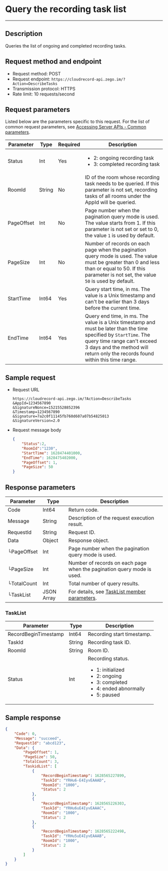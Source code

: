 # Query the recording task list

- - -

## Description

Queries the list of ongoing and completed recording tasks.

## Request method and endpoint

- Request method: POST
- Request endpoint: `https://cloudrecord-api.zego.im/?Action=DescribeTasks`
- Transmission protocol: HTTPS
- Rate limit: 10 requests/second

## Request parameters

Listed below are the parameters specific to this request. For the list of common request parameters, see [Accessing Server APIs - Common parameters](./Accessing%20Server%20APIs.mdx#common-parameters).

| Parameter | Type | Required | Description |
|-----------|------|----------|-------------|
| Status | Int | Yes | <ul><li>2: ongoing recording task</li><li>3: completed recording task</li></ul> |
| RoomId | String | No | ID of the room whose recording task needs to be queried. If this parameter is not set, recording tasks of all rooms under the AppId will be queried. |
| PageOffset | Int | No | Page number when the pagination query mode is used. The value starts from 1. If this parameter is not set or set to 0, the value <code>1</code> is used by default. |
| PageSize | Int | No | Number of records on each page when the pagination query mode is used. The value must be greater than 0 and less than or equal to 50. If this parameter is not set, the value <code>50</code> is used by default. |
| StartTime | Int64 | Yes | Query start time, in ms. The value is a Unix timestamp and can't be earlier than 3 days before the current time. |
| EndTime | Int64 | Yes | Query end time, in ms. The value is a Unix timestamp and must be later than the time specified by <code>StartTime</code>. The query time range can't exceed 3 days and the method will return only the records found within this time range. |



## Sample request

- Request URL  
    ```
    https://cloudrecord-api.zego.im/?Action=DescribeTasks
    &AppId=1234567890
    &SignatureNonce=15215528852396
    &Timestamp=1234567890
    &Signature=7a2c0f11145fb760d607a07b54825013
    &SignatureVersion=2.0
    ```
- Request message body  
    ```json
    {
        "Status":2,
        "RoomId":"1230",
        "StartTime": 1628474401000,
        "EndTime": 1628475402000,
        "PageOffset": 1,
        "PageSize": 50
    }
    ```

## Response parameters

| Parameter | Type | Description |
|-----------|------|-------------|
| Code | Int64 | Return code. |
| Message | String | Description of the request execution result. |
| RequestId | String | Request ID. |
| Data | Object | Response object. |
| └PageOffset | Int | Page number when the pagination query mode is used. |
| └PageSize | Int | Number of records on each page when the pagination query mode is used. |
| └TotalCount | Int | Total number of query results. |
| └TaskList | JSON Array | For details, see <a href="#tasklist">TaskList member parameters</a>. |

### TaskList

| Parameter | Type | Description |
|-----------|------|-------------|
| RecordBeginTimestamp | Int64 | Recording start timestamp. |
| TaskId | String | Recording task ID. |
| RoomId | String | Room ID. |
| Status | Int | Recording status.<ul><li>1: initialized</li><li>2: ongoing</li><li>3: completed</li><li>4: ended abnormally</li><li>5: paused</li></ul> |


## Sample response

```json
{
    "Code": 0,
    "Message": "succeed",
    "RequestId": "abcd123",
    "Data": {
        "PageOffset": 1,
        "PageSize": 50,
        "TotalCount": 3,
        "TaskidList": [
            {
                "RecordBeginTimestamp": 1628565227899,
                "TaskId": "YRHu6-E4IyvEAAAD",
                "RoomId": "1000",
                "Status": 2
            },
            {
                "RecordBeginTimestamp": 1628565226303,
                "TaskId": "YRHu6uE4IyvEAAAC",
                "RoomId": "1000",
                "Status": 2
            },
            {
                "RecordBeginTimestamp": 1628565222498,
                "TaskId": "YRHu5uE4IyvEAAAB",
                "RoomId": "1000",
                "Status": 2
            }
        ]
    }
}
```
